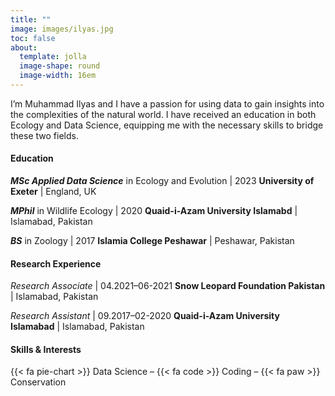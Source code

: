```yaml
---
title: ""
image: images/ilyas.jpg
toc: false
about: 
  template: jolla
  image-shape: round
  image-width: 16em
---
```


<!-- ::: {.small-text} -->

I'm Muhammad Ilyas and I have a passion for using data to gain insights into the complexities of the natural world. I have received an education in both Ecology and Data Science, equipping me with the necessary skills to bridge these two fields. <!-- ::: -->

#### **Education**

***MSc Applied Data Science*** in Ecology and Evolution \| 2023
**University of Exeter** \| England, UK

***MPhil*** in Wildlife Ecology \| 2020
**Quaid-i-Azam University Islamabd** \| Islamabad, Pakistan

***BS*** in Zoology \| 2017
**Islamia College Peshawar** \| Peshawar, Pakistan

#### **Research Experience**

*Research Associate* \| 04.2021--06-2021 
**Snow Leopard Foundation Pakistan** \| Islamabad, Pakistan 

*Research Assistant* \| 09.2017--02-2020
**Quaid-i-Azam University Islamabad** \| Islamabad, Pakistan

#### Skills & Interests
{{< fa pie-chart >}} Data Science -- {{< fa code >}} Coding -- {{< fa paw >}} Conservation
